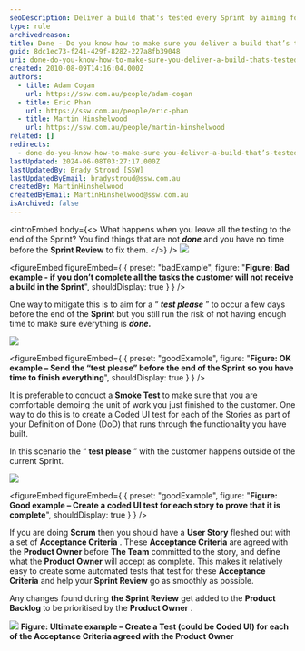 ```yaml
---
seoDescription: Deliver a build that's tested every Sprint by aiming for a "test please" a few days before the end and creating coded UI tests for each Story to prove completeness.
type: rule
archivedreason:
title: Done - Do you know how to make sure you deliver a build that’s tested every Sprint
guid: 8dc1ec73-f241-429f-8282-227a8fb39048
uri: done-do-you-know-how-to-make-sure-you-deliver-a-build-thats-tested-every-sprint
created: 2010-08-09T14:16:04.000Z
authors:
  - title: Adam Cogan
    url: https://ssw.com.au/people/adam-cogan
  - title: Eric Phan
    url: https://ssw.com.au/people/eric-phan
  - title: Martin Hinshelwood
    url: https://ssw.com.au/people/martin-hinshelwood
related: []
redirects:
  - done-do-you-know-how-to-make-sure-you-deliver-a-build-that’s-tested-every-sprint
lastUpdated: 2024-06-08T03:27:17.000Z
lastUpdatedBy: Brady Stroud [SSW]
lastUpdatedByEmail: bradystroud@ssw.com.au
createdBy: MartinHinshelwood
createdByEmail: MartinHinshelwood@ssw.com.au
isArchived: false
---
```


<introEmbed
  body={<>
What happens when you leave all the testing to the end of the Sprint? You find things that are not **_done_** and you have no time before the **Sprint Review** to fix them.
  </>}
/>
![](/uploads/rules/done-do-you-know-how-to-make-sure-you-deliver-a-build-thats-tested-every-sprint/RuleBuildEverySprintBad.png)

<figureEmbed figureEmbed={ {
  preset: "badExample",
  figure: "**Figure: Bad example - if you don’t complete all the tasks the customer will not receive a build in the Sprint**",
  shouldDisplay: true
} } />

One way to mitigate this is to aim for a “ **_test please_** ” to occur a few days before the end of the **Sprint** but you still run the risk of not having enough time to make sure everything is **_done._**

![](/uploads/rules/done-do-you-know-how-to-make-sure-you-deliver-a-build-thats-tested-every-sprint/RuleBuildEverySprintOK.png)

<figureEmbed figureEmbed={ {
  preset: "goodExample",
  figure: "**Figure: OK example – Send the “test please” before the end of the Sprint so you have time to finish everything**",
  shouldDisplay: true
} } />


It is preferable to conduct a **Smoke Test** to make sure that you are comfortable demoing the unit of work you just finished to the customer. One way to do this is to create a Coded UI test for each of the Stories as part of your Definition of Done (DoD) that runs through the functionality you have built.

In this scenario the “ **test please** ” with the customer happens outside of the current Sprint.

![](/uploads/rules/done-do-you-know-how-to-make-sure-you-deliver-a-build-thats-tested-every-sprint/RuleBuildEverySprintGOOD.png)

<figureEmbed figureEmbed={ {
  preset: "goodExample",
  figure: "**Figure: Good example – Create a coded UI test for each story to prove that it is complete**",
  shouldDisplay: true
} } />


If you are doing **Scrum** then you should have a **User Story** fleshed out with a set of **Acceptance Criteria** . These **Acceptance Criteria** are agreed with the **Product Owner** before **The Team** committed to the story, and define what the **Product Owner** will accept as complete. This makes it relatively easy to create some automated tests that test for these **Acceptance Criteria** and help your **Sprint Review** go as smoothly as possible.

Any changes found during **the Sprint Review** get added to the **Product Backlog** to be prioritised by the **Product Owner** .

![](/uploads/rules/done-do-you-know-how-to-make-sure-you-deliver-a-build-thats-tested-every-sprint/RuleBuildEverySprintUltimate.png)
**Figure: Ultimate example – Create a Test (could be Coded UI) for each of the Acceptance Criteria agreed with the Product Owner**
